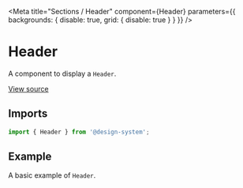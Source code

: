 
<Meta
  title="Sections / Header"
  component={Header}
  parameters={{ backgrounds: { disable: true, grid: { disable: true } } }}
/>

# Header

A component to display a `Header`.

[View source](https://github.com/actarian/design-system/tree/main/src/ui/sections/header)

## Imports

```js
import { Header } from '@design-system';
```

## Example

A basic example of `Header`.

<Canvas>
  <Story name="default">
    <div style={{ backgroundColor: 'var(--color-neutral-900)' }}>
      <Header />
    </div>
  </Story>
  <Story name="sticky">
    <Header sticky />
  </Story>
</Canvas>

